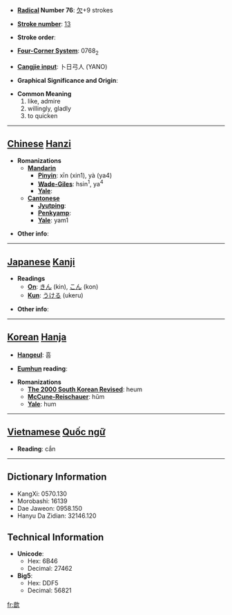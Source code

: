* '''[[Wiktionary:Chinese radical index| Radical]] Number 76''': [[Wiktionary:Chinese radical index 欠|欠]]+9 strokes

* '''[[Wiktionary:Chinese total strokes index|Stroke number]]''': [[Wiktionary:Chinese total strokes index 13|13]]

* '''Stroke order''': 

* '''[[Wiktionary:Chinese four corner index|Four-Corner System]]''': 0768<sub>2</sub>

* '''[[Wiktionary:Chinese Cangjie index|Cangjie input]]''': 卜日弓人 (YANO)

* '''Graphical Significance and Origin''': 

* '''Common Meaning'''
*#like, admire
*# willingly, gladly
*# to quicken


----

== [[Chinese]] [[Hanzi]] ==

* '''Romanizations'''
** '''[[Mandarin]]'''
*** '''[[Pinyin]]''': xīn (xin1), yà (ya4)
*** '''[[Wade-Giles]]''': hsin<sup>1</sup>, ya<sup>4</sup>
*** '''[[Yale]]''': 
** '''[[Cantonese]]'''
*** '''[[Jyutping]]''':
*** '''[[Penkyamp]]''': 
*** '''[[Yale]]''': yam1

* '''Other info''': 

----

== [[Japanese]] [[Kanji]] ==

* '''Readings'''
** '''[[On]]''': [[きん]] (kin), [[こん]] (kon)
** '''[[Kun]]''': [[うける]] (ukeru)

* '''Other info''':  

----

== [[Korean]] [[Hanja]] ==

* '''[[Hangeul]]''': 흠

* '''[[Eumhun]] reading''': 

* '''Romanizations'''
** '''[[The 2000 South Korean Revised Romanization|The 2000 South Korean Revised]]''': heum
** '''[[McCune-Reischauer]]''': hŭm
** '''[[Yale]]''': hum


----

== [[Vietnamese]] [[Quốc ngữ]] ==

* '''Reading''': cắn

----

== Dictionary Information ==

* KangXi: 0570.130
* Morobashi: 16139
* Dae Jaweon: 0958.150
* Hanyu Da Zidian: 32146.120

== Technical Information ==

* '''Unicode''':
** Hex: 6B46
** Decimal: 27462
* '''Big5''':
** Hex: DDF5
** Decimal: 56821

[[fr:歆]]